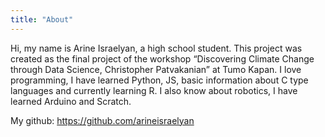 ```yaml
---
title: "About"
---
```


Hi, my name is Arine Israelyan, a high school student. This project was created as the final project of the workshop “Discovering Climate Change through Data Science, Christopher Patvakanian” at Tumo Kapan. I love programming, I have learned Python, JS, basic information about C type languages and currently learning R. I also know about robotics, I have learned Arduino and Scratch.

My github: [https://github.com/arineisraelyan](https://github.com/arineisraelyan)
